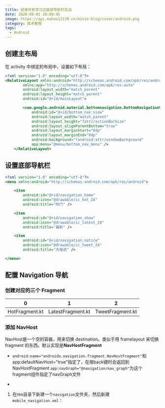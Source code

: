 ```yaml
---
title: 安卓开发学习之底部导航栏实战
date: 2020-08-02 20:09:45
image: https://api.mahoo12138.cn/minio-blog/cover/android.png
category: 技术教程
tags:
  - Android
---
```


## 创建主布局

在 activity 中绑定的布局中，设置如下布局：

```xml
<?xml version="1.0" encoding="utf-8"?>
<RelativeLayout xmlns:android="http://schemas.android.com/apk/res/android"
        xmlns:app="http://schemas.android.com/apk/res-auto"
        android:layout_width="match_parent"
        android:layout_height="match_parent"
        android:id="@+id/mainLayout">

        <com.google.android.material.bottomnavigation.BottomNavigationView
            android:id="@+id/bottom_nav_view"
            android:layout_width="match_parent"
            android:layout_height="?attr/actionBarSize"
            android:layout_alignParentBottom="true"
            android:layout_marginStart="0dp"
            android:layout_marginEnd="0dp"
            android:background="?android:attr/windowBackground"
            app:menu="@menu/bottom_nav_menu" />
    </RelativeLayout>
```

## 设置底部导航栏

```xml
<?xml version="1.0" encoding="utf-8"?>
<menu xmlns:android="http://schemas.android.com/apk/res/android">

    <item
        android:id="@+id/navigation_home"
        android:icon="@drawable/ic_hot_24"
        android:title="热门" />

    <item
        android:id="@+id/navigation_show"
        android:icon="@drawable/ic_latest_24"
        android:title="最新" />

    <item
        android:id="@+id/navigation_notice"
        android:icon="@drawable/ic_tweet_24"
        android:title="大咖说" />

</menu>
```

## 配置 Navigation 导航

### 创建对应的三个 Fragment

| 0              | 1                 | 2                |
| -------------- | ----------------- | ---------------- |
| HotFragment.kt | LatestFragment.kt | TweetFragment.kt |

### 添加 NavHost

NavHost是一个空的容器，用来切换 destination。类似于用 framelayout 来切换 fragment 的东西。默认实现是**NavHostFragment**

- `android:name="androidx.navigation.fragment.NavHostFragment"`和app:defaultNavHost="true"指定了，在按back键时会返回到NavHostFragment
  `app:navGraph="@navigation/nav_graph"`为这个fragment组件指定了navGraph文件

-

1. 在res目录下新建一个`navigation`文件夹，然后新建`mobile_navigation.xml`：

   ```xml

   ```
